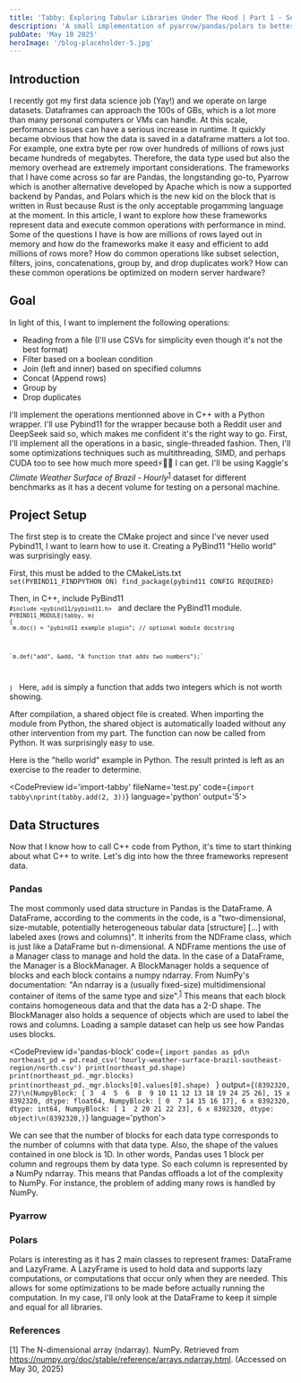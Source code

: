 ```yaml
---
title: 'Tabby: Exploring Tabular Libraries Under The Hood | Part 1 - Setup'
description: 'A small implementation of pyarrow/pandas/polars to better understand how they work and how they can be optimized.'
pubDate: 'May 10 2025'
heroImage: '/blog-placeholder-5.jpg'
---
```


## Introduction
I recently got my first data science job (Yay!) and we operate on large datasets.
Dataframes can approach the 100s of GBs, which is a lot more than many personal computers or VMs can handle.
At this scale, performance issues can have a serious increase in runtime.
It quickly became obvious that how the data is saved in a dataframe matters a lot too.
For example, one extra byte per row over hundreds of millions of rows just became hundreds of megabytes.
Therefore, the data type used but also the memory overhead are extremely important considerations.
The frameworks that I have come across so far are Pandas, the longstanding go-to, Pyarrow which is another alternative developed by Apache which is now a supported backend by Pandas, and Polars which is the new kid on the block that is written in Rust because Rust is the only acceptable progamming language at the moment.
In this article, I want to explore how these frameworks represent data and execute common operations with performance in mind.
Some of the questions I have is how are millions of rows layed out in memory and how do the frameworks make it easy and efficient to add millions of rows more?
How do common operations like subset selection, filters, joins, concatenations, group by, and drop duplicates work?
How can these common operations be optimized on modern server hardware?

## Goal
In light of this, I want to implement the following operations:

- Reading from a file (I'll use CSVs for simplicity even though it's not the best format)
- Filter based on a boolean condition
- Join (left and inner) based on specified columns
- Concat (Append rows)
- Group by
- Drop duplicates

I'll implement the operations mentionned above in C++ with a Python wrapper.
I'll use Pybind11 for the wrapper because both a Reddit user and DeepSeek said so, which makes me confident it's the right way to go.
First, I'll implement all the operations in a basic, single-threaded fashion.
Then, I'll some optimizations techniques such as multithreading, SIMD, and perhaps CUDA too to see how much more speed⚡🚀💨 I can get.
I'll be using Kaggle's <i>Climate Weather Surface of Brazil - Hourly</i><sup>[1](#1)</sup> dataset for different benchmarks as it has a decent volume for testing on a personal machine.

## Project Setup
The first step is to create the CMake project and since I've never used Pybind11, I want to learn how to use it.
Creating a PyBind11 "Hello world" was surprisingly easy.

First, this must be added to the CMakeLists.txt
<code>
set(PYBIND11_FINDPYTHON ON)
find_package(pybind11 CONFIG REQUIRED)
</code>

Then, in C++, include PyBind11
<code>
`#include <pybind11/pybind11.h>`
</code>
and declare the PyBind11 module.
<code>
`PYBIND11_MODULE(tabby, m)`
`{`
   ` m.doc() = "pybind11 example plugin"; // optional module docstring`

    `m.def("add", &add, "A function that adds two numbers");`
`}`
</code>
Here, `add` is simply a function that adds two integers which is not worth showing.

After compilation, a shared object file is created.
When importing the module from Python, the shared object is automatically loaded without any other intervention from my part.
The function can now be called from Python.
It was surprisingly easy to use.

Here is the "hello world" example in Python.
The result printed is left as an exercise to the reader to determine.


<CodePreview id='import-tabby' fileName='test.py' code={`import tabby\nprint(tabby.add(2, 3))`} language='python' output='5'>
</CodePreview>

## Data Structures
Now that I know how to call C++ code from Python, it's time to start thinking about what C++ to write.
Let's dig into how the three frameworks represent data.

### Pandas
The most commonly used data structure in Pandas is the DataFrame.
A DataFrame, according to the comments in the code, is a "two-dimensional, size-mutable, potentially heterogeneous tabular data [structure] [...] with labeled axes (rows and columns)".
It inherits from the NDFrame class, which is just like a DataFrame but n-dimensional.
A NDFrame mentions the use of a Manager class to manage and hold the data.
In the case of a DataFrame, the Manager is a BlockManager.
A BlockManager holds a sequence of blocks and each block contains a numpy ndarray.
From NumPy's documentation: "An ndarray is a (usually fixed-size) multidimensional container of items of the same type and size".<sup>[1](#1)</sup>
This means that each block contains homogeneous data and that the data has a 2-D shape.
The BlockManager also holds a sequence of objects which are used to label the rows and columns.
Loading a sample dataset can help us see how Pandas uses blocks.

<CodePreview id='pandas-block'
code={
`import pandas as pd\n
northeast_pd = pd.read_csv('hourly-weather-surface-brazil-southeast-region/north.csv')
print(northeast_pd.shape)
print(northeast_pd._mgr.blocks)
print(northeast_pd._mgr.blocks[0].values[0].shape)
`
}
output={`(8392320, 27)\n(NumpyBlock: [ 3  4  5  6  8  9 10 11 12 13 18 19 24 25 26], 15 x 8392320, dtype: float64, NumpyBlock: [ 0  7 14 15 16 17], 6 x 8392320, dtype: int64, NumpyBlock: [ 1  2 20 21 22 23], 6 x 8392320, dtype: object)\n(8392320,)`}
language='python'>
</CodePreview>

We can see that the number of blocks for each data type corresponds to the number of columns with that data type.
Also, the shape of the values contained in one block is 1D.
In other words, Pandas uses 1 block per column and regroups them by data type.
So each column is represented by a NumPy ndarray.
This means that Pandas offloads a lot of the complexity to NumPy.
For instance, the problem of adding many rows is handled by NumPy.

### Pyarrow


### Polars
Polars is interesting as it has 2 main classes to represent frames: DataFrame and LazyFrame.
A LazyFrame is used to hold data and supports lazy computations, or computations that occur only when they are needed.
This allows for some optimizations to be made before actually running the computation.
In my case, I'll only look at the DataFrame to keep it simple and equal for all libraries.


### References
<a id="1">[1]</a>
The N-dimensional array (ndarray). NumPy. Retrieved from https://numpy.org/doc/stable/reference/arrays.ndarray.html. (Accessed on May 30, 2025)

